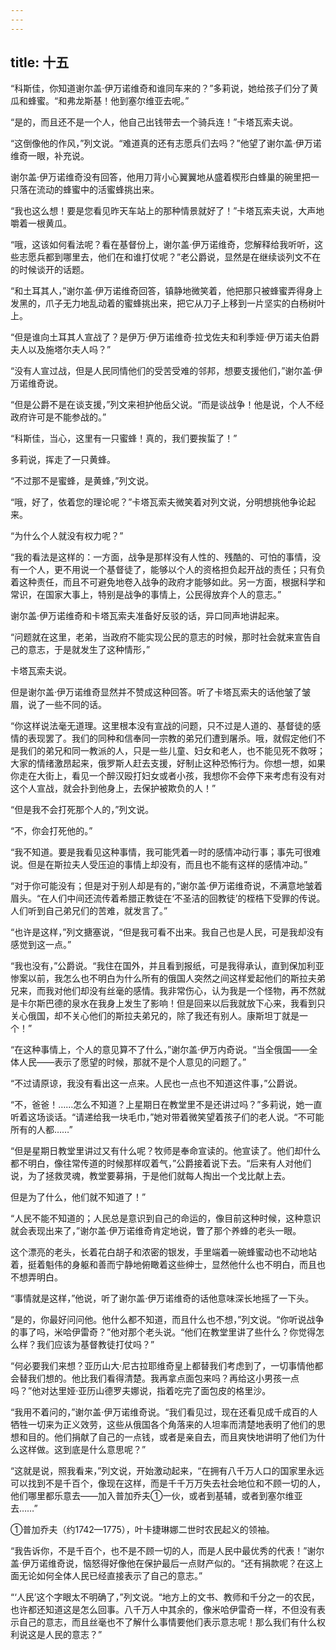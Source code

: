 ```yaml
---
---
---
```

title: 十五
---



“科斯佳，你知道谢尔盖·伊万诺维奇和谁同车来的？”多莉说，她给孩子们分了黄瓜和蜂蜜。“和弗龙斯基！他到塞尔维亚去呢。”

“是的，而且还不是一个人，他自己出钱带去一个骑兵连！”卡塔瓦索夫说。

“这倒像他的作风，”列文说。“难道真的还有志愿兵们去吗？”他望了谢尔盖·伊万诺维奇一眼，补充说。

谢尔盖·伊万诺维奇没有回答，他用刀背小心翼翼地从盛着楔形白蜂巢的碗里把一只落在流动的蜂蜜中的活蜜蜂挑出来。

“我也这么想！要是您看见昨天车站上的那种情景就好了！”卡塔瓦索夫说，大声地嚼着一根黄瓜。

“哦，这该如何看法呢？看在基督份上，谢尔盖·伊万诺维奇，您解释给我听听，这些志愿兵都到哪里去，他们在和谁打仗呢？”老公爵说，显然是在继续谈列文不在的时候谈开的话题。

“和土耳其人，”谢尔盖·伊万诺维奇回答，镇静地微笑着，他把那只被蜂蜜弄得身上发黑的，爪子无力地乱动着的蜜蜂挑出来，把它从刀子上移到一片坚实的白杨树叶上。

“但是谁向土耳其人宣战了？是伊万·伊万诺维奇·拉戈佐夫和利季娅·伊万诺夫伯爵夫人以及施塔尔夫人吗？”

“没有人宣过战，但是人民同情他们的受苦受难的邻邦，想要支援他们，”谢尔盖·伊万诺维奇说。

“但是公爵不是在谈支援，”列文来袒护他岳父说。“而是谈战争！他是说，个人不经政府许可是不能参战的。”

“科斯佳，当心，这里有一只蜜蜂！真的，我们要挨蜇了！”

多莉说，挥走了一只黄蜂。

“不过那不是蜜蜂，是黄蜂，”列文说。

“哦，好了，依着您的理论呢？”卡塔瓦索夫微笑着对列文说，分明想挑他争论起来。

“为什么个人就没有权力呢？”

“我的看法是这样的：一方面，战争是那样没有人性的、残酷的、可怕的事情，没有一个人，更不用说一个基督徒了，能够以个人的资格担负起开战的责任；只有负着这种责任，而且不可避免地卷入战争的政府才能够如此。另一方面，根据科学和常识，在国家大事上，特别是战争的事情上，公民得放弃个人的意志。”

谢尔盖·伊万诺维奇和卡塔瓦索夫准备好反驳的话，异口同声地讲起来。

“问题就在这里，老弟，当政府不能实现公民的意志的时候，那时社会就来宣告自己的意志，于是就发生了这种情形，”

卡塔瓦索夫说。

但是谢尔盖·伊万诺维奇显然并不赞成这种回答。听了卡塔瓦索夫的话他皱了皱眉，说了一些不同的话。

“你这样说法毫无道理。这里根本没有宣战的问题，只不过是人道的、基督徒的感情的表现罢了。我们的同种和信奉同一宗教的弟兄们遭到屠杀。哦，就假定他们不是我们的弟兄和同一教派的人，只是一些儿童、妇女和老人，也不能见死不救呀；大家的情绪激昂起来，俄罗斯人赶去支援，好制止这种恐怖行为。你想一想，如果你走在大街上，看见一个醉汉殴打妇女或者小孩，我想你不会停下来考虑有没有对这个人宣战，就会扑到他身上，去保护被欺负的人！”

“但是我不会打死那个人的，”列文说。

“不，你会打死他的。”

“我不知道。要是我看见这种事情，我可能凭着一时的感情冲动行事；事先可很难说。但是在斯拉夫人受压迫的事情上却没有，而且也不能有这样的感情冲动。”

“对于你可能没有；但是对于别人却是有的，”谢尔盖·伊万诺维奇说，不满意地皱着眉头。“在人们中间还流传着希腊正教徒在‘不圣洁的回教徒’的桎梏下受罪的传说。人们听到自己弟兄们的苦难，就发言了。”

“也许是这样，”列文搪塞说，“但是我可看不出来。我自己也是人民，可是我却没有感觉到这一点。”

“我也没有，”公爵说。“我住在国外，并且看到报纸，可是我得承认，直到保加利亚惨案以前，我怎么也不明白为什么所有的俄国人突然之间这样爱起他们的斯拉夫弟兄来，而我对他们却没有丝毫的感情。我非常伤心，认为我是一个怪物，再不然就是卡尔斯巴德的泉水在我身上发生了影响！但是回来以后我就放下心来，我看到只关心俄国，却不关心他们的斯拉夫弟兄的，除了我还有别人。康斯坦丁就是一个！”

“在这种事情上，个人的意见算不了什么，”谢尔盖·伊万内奇说。“当全俄国——全体人民——表示了愿望的时候，那就不是个人意见的问题了。”

“不过请原谅，我没有看出这一点来。人民也一点也不知道这件事，”公爵说。

“不，爸爸！……怎么不知道？上星期日在教堂里不是还讲过吗？”多莉说，她一直听着这场谈话。“请递给我一块毛巾，”她对带着微笑望着孩子们的老人说。“不可能所有的人都……”

“但是星期日教堂里讲过又有什么呢？牧师是奉命宣读的。他宣读了。他们却什么都不明白，像往常传道的时候那样叹着气，”公爵接着说下去。“后来有人对他们说，为了拯救灵魂，教堂要募捐，于是他们就每人掏出一个戈比献上去。

但是为了什么，他们就不知道了！”

“人民不能不知道的；人民总是意识到自己的命运的，像目前这种时候，这种意识就会表现出来了，”谢尔盖·伊万诺维奇肯定地说，瞥了那个养蜂的老头一眼。

这个漂亮的老头，长着花白胡子和浓密的银发，手里端着一碗蜂蜜动也不动地站着，挺着魁伟的身躯和善而宁静地俯瞰着这些绅士，显然他什么也不明白，而且也不想弄明白。

“事情就是这样，”他说，听了谢尔盖·伊万诺维奇的话他意味深长地摇了一下头。

“是的，你最好问问他。他什么都不知道，而且什么也不想，”列文说。“你听说战争的事了吗，米哈伊雷奇？”他对那个老头说。“他们在教堂里讲了些什么？你觉得怎么样？我们应该为基督教徒打仗吗？”

“何必要我们来想？亚历山大·尼古拉耶维奇皇上都替我们考虑到了，一切事情他都会替我们想的。他比我们看得清楚。我再拿点面包来吗？再给这小男孩一点吗？”他对达里娅·亚历山德罗夫娜说，指着吃完了面包皮的格里沙。

“我用不着问的，”谢尔盖·伊万诺维奇说。“我们看见过，现在还看见成千成百的人牺牲一切来为正义效劳，这些从俄国各个角落来的人坦率而清楚地表明了他们的思想和目的。他们捐献了自己的一点钱，或者是亲自去，而且爽快地讲明了他们为什么这样做。这到底是什么意思呢？”

“这就是说，照我看来，”列文说，开始激动起来，“在拥有八千万人口的国家里永远可以找到不是千百个，像现在这样，而是千千万万失去社会地位和不顾一切的人，他们哪里都乐意去——加入普加乔夫①一伙，或者到基辅，或者到塞尔维亚去……”



①普加乔夫（约1742—1775），叶卡捷琳娜二世时农民起义的领袖。

“我告诉你，不是千百个，也不是不顾一切的人，而是人民中最优秀的代表！”谢尔盖·伊万诺维奇说，恼怒得好像他在保护最后一点财产似的。“还有捐款呢？在这上面无论如何全体人民已经直接表示了自己的意志。”

“‘人民’这个字眼太不明确了，”列文说。“地方上的文书、教师和千分之一的农民，也许都还知道这是怎么回事。八千万人中其余的，像米哈伊雷奇一样，不但没有表示自己的意志，而且丝毫也不了解什么事情要他们表示意志呢！那么我们有什么权利说这是人民的意志？”